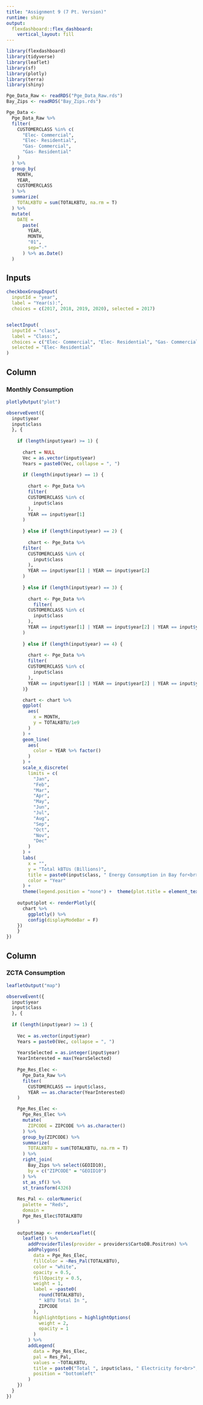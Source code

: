 ```yaml
---
title: "Assignment 9 (7 Pt. Version)"
runtime: shiny
output: 
  flexdashboard::flex_dashboard:
    vertical_layout: fill
---
```


```r
library(flexdashboard)
library(tidyverse)
library(leaflet)
library(sf)
library(plotly)
library(terra)
library(shiny)

Pge_Data_Raw <- readRDS("Pge_Data_Raw.rds")
Bay_Zips <- readRDS("Bay_Zips.rds")

Pge_Data <-
  Pge_Data_Raw %>% 
  filter(
    CUSTOMERCLASS %in% c(
      "Elec- Commercial",
      "Elec- Residential",
      "Gas- Commercial",
      "Gas- Residential"
    )
  ) %>% 
  group_by(
    MONTH, 
    YEAR, 
    CUSTOMERCLASS
  ) %>% 
  summarize(
    TOTALKBTU = sum(TOTALKBTU, na.rm = T)
  ) %>% 
  mutate(
    DATE = 
      paste(
        YEAR,
        MONTH, 
        "01",
        sep="-"
      ) %>% as.Date()
  )

```

Inputs {.sidebar}
-------------------------------------

```r
checkboxGroupInput(
  inputId = "year",
  label = "Year(s):",
  choices = c(2017, 2018, 2019, 2020), selected = 2017)


selectInput(
  inputId = "class", 
  label = "Class:",
  choices = c("Elec- Commercial", "Elec- Residential", "Gas- Commercial", "Gas- Residential"),
  selected = "Elec- Residential"
)
```

Column
-------------------------------------

### Monthly Consumption

```r
plotlyOutput("plot")
```

```r
observeEvent({
  input$year
  input$class
  }, {
    
    if (length(input$year) >= 1) {
      
      chart = NULL
      Vec = as.vector(input$year)
      Years = paste0(Vec, collapse = ", ")
    
      if (length(input$year) == 1) {
      
        chart <- Pge_Data %>% 
        filter(
        CUSTOMERCLASS %in% c(
          input$class
        ),
        YEAR == input$year[1]
      )
      
      } else if (length(input$year) == 2) {
      
        chart <- Pge_Data %>% 
      filter(
        CUSTOMERCLASS %in% c(
          input$class
        ),
        YEAR == input$year[1] | YEAR == input$year[2]
      )
      
      } else if (length(input$year) == 3) {
      
        chart <- Pge_Data %>% 
          filter(
        CUSTOMERCLASS %in% c(
          input$class
        ),
        YEAR == input$year[1] | YEAR == input$year[2] | YEAR == input$year[3]
      )
      
      } else if (length(input$year) == 4) {
      
        chart <- Pge_Data %>% 
        filter(
        CUSTOMERCLASS %in% c(
          input$class
        ),
        YEAR == input$year[1] | YEAR == input$year[2] | YEAR == input$year[3] | YEAR == input$year[4]
      )}

      chart <- chart %>%
      ggplot(
        aes(
          x = MONTH,
          y = TOTALKBTU/1e9
        )
      ) +
      geom_line(
        aes(
          color = YEAR %>% factor()
        )
      ) +
      scale_x_discrete(
        limits = c(
          "Jan",
          "Feb",
          "Mar",
          "Apr",
          "May",
          "Jun",
          "Jul",
          "Aug",
          "Sep",
          "Oct",
          "Nov",
          "Dec"
        )
      ) +
      labs(
        x = "",
        y = "Total kBTUs (Billions)",
        title = paste0(input$class, " Energy Consumption in Bay for<br>", Years),
        color = "Year"
      ) + 
      theme(legend.position = "none") +  theme(plot.title = element_text(size = 10))
  
    output$plot <- renderPlotly({
      chart %>% 
        ggplotly() %>% 
        config(displayModeBar = F)
    })
    }
})
```

Column
-------------------------------------

### ZCTA Consumption

```r
leafletOutput("map")
```

```r
observeEvent({
  input$year
  input$class
  }, {
    
  if (length(input$year) >= 1) {
    
    Vec = as.vector(input$year)
    Years = paste0(Vec, collapse = ", ")
  
    YearsSelected = as.integer(input$year)
    YearInterested = max(YearsSelected)
  
    Pge_Res_Elec <-
      Pge_Data_Raw %>% 
      filter(
        CUSTOMERCLASS == input$class,
        YEAR == as.character(YearInterested)
    )

    Pge_Res_Elec <-
      Pge_Res_Elec %>% 
      mutate(
        ZIPCODE = ZIPCODE %>% as.character()
      ) %>% 
      group_by(ZIPCODE) %>% 
      summarize(
        TOTALKBTU = sum(TOTALKBTU, na.rm = T)
      ) %>% 
      right_join(
        Bay_Zips %>% select(GEOID10),
        by = c("ZIPCODE" = "GEOID10")
      ) %>% 
      st_as_sf() %>% 
      st_transform(4326)
  
    Res_Pal <- colorNumeric(
      palette = "Reds",
      domain = 
      Pge_Res_Elec$TOTALKBTU
    )
  
    output$map <- renderLeaflet({
      leaflet() %>% 
        addProviderTiles(provider = providers$CartoDB.Positron) %>% 
        addPolygons(
          data = Pge_Res_Elec,
          fillColor = ~Res_Pal(TOTALKBTU),
          color = "white",
          opacity = 0.5,
          fillOpacity = 0.5,
          weight = 1,
          label = ~paste0(
            round(TOTALKBTU), 
            " kBTU Total In ",
            ZIPCODE
          ),
          highlightOptions = highlightOptions(
            weight = 2,
            opacity = 1
          )
        ) %>% 
        addLegend(
          data = Pge_Res_Elec,
          pal = Res_Pal,
          values = ~TOTALKBTU,
          title = paste0("Total ", input$class, " Electricity for<br>", Years),
          position = "bottomleft"
        )
    })
  }
})
```